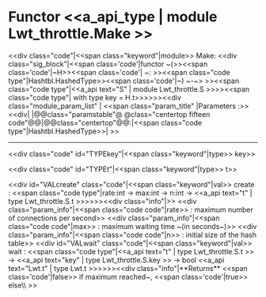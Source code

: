 =Functor <<a_api_type | module Lwt_throttle.Make >> =
<<div class="code"|<<span class="keyword"|module>> Make: <<div class="sig_block"|<<span class='code'|functor ~(>><<span class='code'|~H>><<span class='code'| ~: >><<span class="code type"|Hashtbl.HashedType>><<span class='code'|~) ~-~> >><<span class="code type"|<<a_api text="S" | module Lwt_throttle.S >>>><<span class="code type"|{{{  }}} with type key = H.t>>>>>><<div class="module_param_list" | <<span class="param_title" |Parameters :>><<div|
|@@class="paramstable"@ @class="centertop fifteen code"@@{{{H}}}|@@class="centertop"@@:|<<span class="code type"|Hashtbl.HashedType>>|
>>

----
<<div class="code" id="TYPEkey"|<<span class="keyword"|type>> key>>

<<div class="code" id="TYPEt"|<<span class="keyword"|type>> t>>

<<div id="VALcreate" class="code"|<<span class="keyword"|val>> create : <<span class="code type"|rate:int -> max:int -> n:int -> <<a_api text="t" | type Lwt_throttle.S.t >>>>>><<div class="info"|>>
<<div class="param_info"|<<span class="code code"|rate>> : maximum number of connections per second>>
<<div class="param_info"|<<span class="code code"|max>> : maximum waiting time ~(in seconds~)>>
<<div class="param_info"|<<span class="code code"|n>> : initial size of the hash table>>
<<div id="VALwait" class="code"|<<span class="keyword"|val>> wait : <<span class="code type"|<<a_api text="t" | type Lwt_throttle.S.t >> -> <<a_api text="key" | type Lwt_throttle.S.key >> -> bool <<a_api text="Lwt.t" | type Lwt.t >>>>>><<div class="info"|**Returns** <<span class='code'|false>> if maximum reached~, <<span class='code'|true>> else\\
>>
